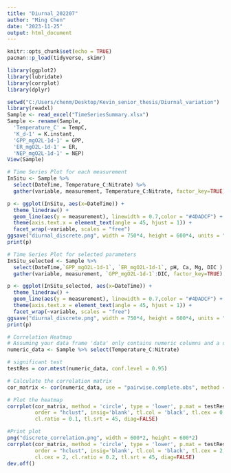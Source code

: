 ```yaml
---
title: "Diurnal_202207"
author: "Ming Chen"
date: "2023-11-25"
output: html_document
---
```


```r
knitr::opts_chunk$set(echo = TRUE)
pacman::p_load(tidyverse, skimr)
```

```r
library(ggplot2)
library(lubridate)
library(corrplot)
library(dplyr)
```

```r
setwd("C:/Users/chenm/Desktop/Kevin_senior_thesis/Diurnal_variation")
library(readxl)
Sample <- read_excel("TimeSeriesSummary.xlsx")
Sample <- rename(Sample,
  'Temperature_C' = TempC,
  'K_d-1' = K.instant,
  'GPP_mgO2L-1d-1' = GPP,
  'ER_mgO2L-1d-1' = ER,
  'NEP_mgO2L-1d-1' = NEP)
View(Sample)
```

```r
# Time Series Plot for each measurement
InSitu <- Sample %>% 
  select(DateTime, Temperature_C:Nitrate) %>%
  gather(variable, measurement, Temperature_C:Nitrate, factor_key=TRUE)

p <- ggplot(InSitu, aes(x=DateTime)) +
  theme_linedraw() +
  geom_line(aes(y = measurement), linewidth = 0.7,color = "#4DADCF") +
  theme(axis.text.x = element_text(angle = 45, hjust = 1)) +
  facet_wrap(~variable, scales = "free")
ggsave("diurnal_discrete.png", width = 750*4, height = 600*4, units = "px")
print(p)
```

```r
# Time Series Plot for selected parameters
InSitu_selected <- Sample %>% 
  select(DateTime,`GPP_mgO2L-1d-1`, `ER_mgO2L-1d-1`, pH, Ca, Mg, DIC ) %>%
  gather(variable, measurement, `GPP_mgO2L-1d-1`:DIC, factor_key=TRUE)

p <- ggplot(InSitu_selected, aes(x=DateTime)) +
  theme_linedraw() +
  geom_line(aes(y = measurement), linewidth = 0.7,color = "#4DADCF") +
  theme(axis.text.x = element_text(angle = 45, hjust = 1)) +
  facet_wrap(~variable, scales = "free")
ggsave("diurnal_discrete.png", width = 750*4, height = 600*4, units = "px")
print(p)
```


```r
# Correlation Heatmap
# Assuming your data frame 'data' only contains numeric columns and a date column
numeric_data <- Sample %>% select(Temperature_C:Nitrate)

# significant test
testRes = cor.mtest(numeric_data, conf.level = 0.95)

# Calculate the correlation matrix
cor_matrix <- cor(numeric_data, use = "pairwise.complete.obs", method = "spearman")

# Plot the heatmap
corrplot(cor_matrix, method = 'circle', type = 'lower', p.mat = testRes$p, 
         order = "hclust", insig='blank', tl.col = 'black', tl.cex = 0.5,
         cl.ratio = 0.1, tl.srt = 45, diag=FALSE)

#Print plot
png("discrete_correlation.png", width = 600*2, height = 600*2)
corrplot(cor_matrix, method = 'circle', type = 'lower', p.mat = testRes$p, 
         order = "hclust", insig='blank', tl.col = 'black', tl.cex = 2,
         cl.cex = 2, cl.ratio = 0.2, tl.srt = 45, diag=FALSE)
dev.off()
```


